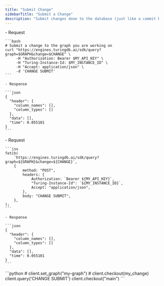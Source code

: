 ```yaml
---
title: "Submit Change"
sidebarTitle: "Submit a Change"
description: "Submit changes done to the database (just like a commit being submited in git)"
---
```


<Tabs>
  <Tab title="cURL">
    - Request

    ```bash
    # Submit a change to the graph you are working on
    curl "https://engines.turingdb.ai/sdk/query?graph=$GRAPH&change=$CHANGE" \
         -H "Authorization: Bearer $MY_API_KEY" \
         -H "Turing-Instance-Id: $MY_INSTANCE_ID" \
         -H "Accept: application/json" \
         -d 'CHANGE SUBMIT'
    ```

    - Response

    ```json
    {
      "header": {
        "column_names": [],
        "column_types": []
      },
      "data": [],
      "time": 0.055101
    }
    ```
  </Tab>
  <Tab title="Javascript">
    - Request

    ```jsx
    fetch(
    	`https://engines.turingdb.ai/sdk/query?graph=${GRAPH}&change=${CHANGE}`,
    	{
    		method: "POST",
    		headers: {
    			Authorization: `Bearer ${MY_API_KEY}`,
    			"Turing-Instance-Id": `${MY_INSTANCE_ID}`,
    			Accept: "application/json",
    		},
    		body: "CHANGE SUBMIT",
    	},
    );
    ```

    - Response

    ```json
    {
      "header": {
        "column_names": [],
        "column_types": []
      },
      "data": [],
      "time": 0.055101
    }
    ```
  </Tab>
  <Tab title="Python SDK">
    ```python
    # client.set_graph("my-graph")
    # client.checkout(my_change)
    client.query('CHANGE SUBMIT')
    client.checkout("main")
    ```
  </Tab>
</Tabs>
